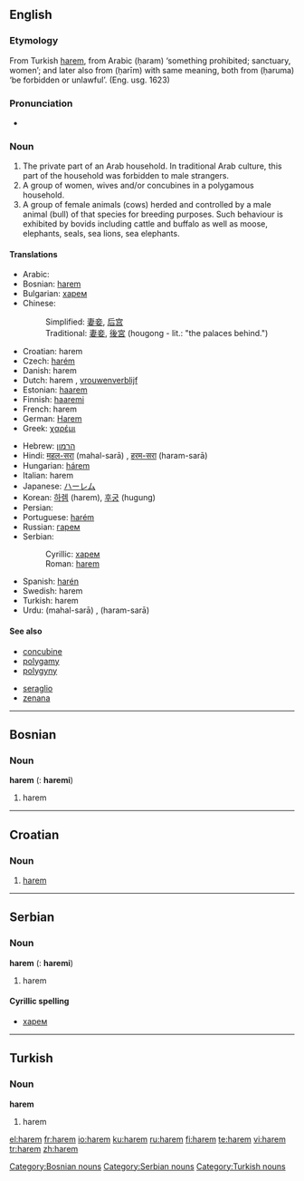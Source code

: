 ==English==
{{wikipedia}}

===Etymology===
From Turkish [[#Turkish|harem]], from Arabic {{ARchar|[[حرم]]}} (ḥaram) ‘something prohibited; sanctuary, women’; and later also from {{ARchar|[[حريم]]}} (ḥarīm) with same meaning, both from {{ARchar|[[حرم]]}} (ḥaruma) ‘be forbidden or unlawful’.  (Eng. usg. 1623)

===Pronunciation===
*{{audio|en-us-harem.ogg|Audio (US)}}

===Noun===
{{en-noun}}

# The private part of an Arab household. In traditional Arab culture, this part of the household was forbidden to male strangers.
# A group of women, wives and/or concubines in a polygamous household.
# A group of female animals (cows) herded and controlled by a male animal (bull) of that species for breeding purposes. Such behaviour is exhibited by bovids including cattle and buffalo as well as moose, elephants, seals, sea lions, sea elephants.

====Translations====
{{rfc-trans}}
{{top}}
*Arabic: {{ARchar|[[حريم]]}}
*Bosnian: [[harem#Bosnian|harem]] {{m}}
*Bulgarian: [[харем#Bulgarian|харем]] {{m}}
*Chinese:
*:Simplified: [[妻妾]], [[后宫]]
*:Traditional: [[妻妾]], [[後宮]] (hougong - lit.: "the palaces behind.")
*Croatian: harem {{m}}
*Czech: [[harém]] {{m}}
*Danish: harem
*Dutch: harem {{m}}, [[vrouwenverblijf]]
*Estonian: [[haarem]]
*Finnish: [[haaremi]]
*French: harem {{m}}
*German: [[Harem]] {{m}}
*Greek: [[χαρέμι]]
{{mid}}
*Hebrew: [[הרמון]]
*Hindi: [[महल-सरा]] (mahal-sarā) {{f}}, [[हरम-सरा]] (haram-sarā) {{f}}
*Hungarian: [[hárem]]
*Italian: harem
*Japanese: [[ハーレム]] 
*Korean: [[하렘]] (harem), [[후궁]] (hugung)
*Persian: {{FAchar|[[حریم]]}}
*Portuguese: [[harém]] {{m}}
*Russian: [[гарем]] {{m}}
*Serbian:
*:Cyrillic: [[харем#Serbian|харем]] {{m}}
*:Roman: [[harem#Serbian|harem]] {{m}}
*Spanish: [[harén]]
*Swedish: harem {{n}}
*Turkish: harem
*Urdu: {{URchar|[[محل سرا]]}} (mahal-sarā) {{f}}, {{URchar|[[حرم سرا]]}} (haram-sarā) {{f}}
{{bottom}}

====See also====
{{top2}}
*[[concubine]]
*[[polygamy]]
*[[polygyny]]
{{mid2}}
*[[seraglio]]
*[[zenana]]
{{bottom}}

----

==Bosnian==

===Noun===
'''harem''' {{m}} {{s}} ({{p}}: '''haremi''')

# harem

[[Category:Bosnian nouns]]

----

==Croatian==

===Noun===
{{hr-noun|m}}

# [[#English|harem]]

----

==Serbian==
===Noun===
'''harem''' {{m}} {{s}} ({{p}}: '''haremi''')
#harem
====Cyrillic spelling====
*[[харем#Serbian|харем]]
[[Category:Serbian nouns]]

----

==Turkish==
===Noun===
'''harem'''
#harem
[[Category:Turkish nouns]]

[[el:harem]]
[[fr:harem]]
[[io:harem]]
[[ku:harem]]
[[ru:harem]]
[[fi:harem]]
[[te:harem]]
[[vi:harem]]
[[tr:harem]]
[[zh:harem]]